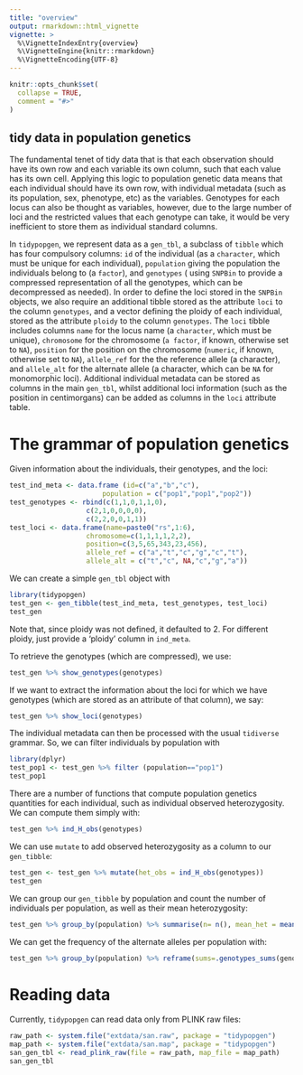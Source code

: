 ```yaml
---
title: "overview"
output: rmarkdown::html_vignette
vignette: >
  %\VignetteIndexEntry{overview}
  %\VignetteEngine{knitr::rmarkdown}
  %\VignetteEncoding{UTF-8}
---
```


```r
knitr::opts_chunk$set(
  collapse = TRUE,
  comment = "#>"
)
```

## tidy data in population genetics

The fundamental tenet of tidy data that is that each observation should have its
own row and each variable its own column, such that each value has its own cell.
Applying this logic to population genetic data means that each individual should
have its own row, with individual metadata (such as its population, sex, phenotype, etc)
as the variables. Genotypes for each locus can also be thought as variables, however, due
to the large number of loci and the restricted values that each genotype can take, it would
be very inefficient to store them as individual standard columns. 

In `tidypopgen`, we represent data as a `gen_tbl`, a subclass of `tibble` which has
four compulsory columns: `id` of the individual (as a `character`, which must 
be unique for each individual), `population` giving the population the 
individuals belong to (a `factor`), and `genotypes` (
using `SNPBin` to provide a compressed representation of all the genotypes, which
can be decompressed as needed). In order to define the loci stored in the `SNPBin` objects,
we also require an additional tibble stored as the attribute `loci` to the column `genotypes`,
and a vector defining the ploidy of each individual, stored as the attribute 
`ploidy` to the column `genotypes`. 
The `loci` tibble includes columns
`name` for the locus name (a `character`, which must be unique), `chromosome` for the chromosome (`a factor`, if known, 
otherwise set to `NA`), `position` for the position on the chromosome (`numeric`, if known, 
otherwise set to `NA`), `allele_ref` for the the reference allele (a character),
and `allele_alt` for the alternate allele (a character, which can be `NA` for
monomorphic loci). Additional individual metadata can be stored as columns in
the main `gen_tbl`, whilst additional loci information (such as the position in 
centimorgans) can be added as columns in the `loci` attribute table.

# The grammar of population genetics

Given information about the individuals, their genotypes, and the loci:
```r
test_ind_meta <- data.frame (id=c("a","b","c"),
                       population = c("pop1","pop1","pop2"))
test_genotypes <- rbind(c(1,1,0,1,1,0), 
                   c(2,1,0,0,0,0), 
                   c(2,2,0,0,1,1))
test_loci <- data.frame(name=paste0("rs",1:6),
                   chromosome=c(1,1,1,1,2,2),
                   position=c(3,5,65,343,23,456),
                   allele_ref = c("a","t","c","g","c","t"),
                   allele_alt = c("t","c", NA,"c","g","a"))
```

We can create a simple `gen_tbl` object with
```r
library(tidypopgen)
test_gen <- gen_tibble(test_ind_meta, test_genotypes, test_loci)
test_gen
```
Note that, since ploidy was not defined, it defaulted to 2. For different ploidy,
just provide a 'ploidy' column in `ind_meta`.

To retrieve the genotypes (which are compressed), we use:
```r
test_gen %>% show_genotypes(genotypes)
```

If we want to extract the information about the loci for which we have genotypes
(which are stored as an attribute of that column),
we say:
```r
test_gen %>% show_loci(genotypes)
```

The individual metadata can then be processed with the usual `tidiverse` grammar.
So, we can filter individuals by population with
```r
library(dplyr)
test_pop1 <- test_gen %>% filter (population=="pop1")
test_pop1
```

There are a number of functions that compute population genetics quantities for each
individual, such as individual observed heterozygosity. We can compute them simply with:
```r
test_gen %>% ind_H_obs(genotypes)
```

We can use `mutate` to add observed heterozygosity as a column to our `gen_tibble`:
```r
test_gen <- test_gen %>% mutate(het_obs = ind_H_obs(genotypes))
test_gen
```

We can group our `gen_tibble` by population and count the number of individuals 
per population, as well as their mean heterozygosity:
```r
test_gen %>% group_by(population) %>% summarise(n= n(), mean_het = mean(ind_H_obs(genotypes)))
```

We can get the frequency of the alternate alleles per population with:
```r
test_gen %>% group_by(population) %>% reframe(sums=.genotypes_sums(genotypes))
```

# Reading data

Currently, `tidypopgen` can read data only from PLINK raw files:

```r
raw_path <- system.file("extdata/san.raw", package = "tidypopgen")
map_path <- system.file("extdata/san.map", package = "tidypopgen")
san_gen_tbl <- read_plink_raw(file = raw_path, map_file = map_path)
san_gen_tbl
```
